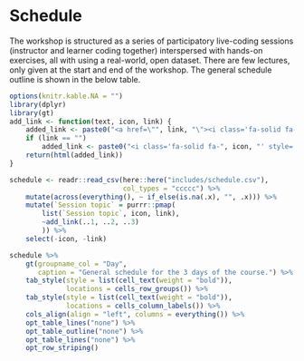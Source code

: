 # Schedule {#schedule}

The workshop is structured as a series of participatory live-coding
sessions (instructor and learner coding together) interspersed with
hands-on exercises, all with using a real-world, open dataset. There are
few lectures, only given at the start and end of the workshop. The
general schedule outline is shown in the below table.

```r
options(knitr.kable.NA = "")
library(dplyr)
library(gt)
add_link <- function(text, icon, link) {
    added_link <- paste0("<a href=\"", link, "\"><i class='fa-solid fa-", icon, "' style='color:#cb4335'></i>", text, "</a>")
    if (link == "")
        added_link <- paste0("<i class='fa-solid fa-", icon, "' style='color:#cb4335'></i>", text)
    return(html(added_link))
}

schedule <- readr::read_csv(here::here("includes/schedule.csv"),
                            col_types = "ccccc") %>%
    mutate(across(everything(), ~ if_else(is.na(.x), "", .x))) %>%
    mutate(`Session topic` = purrr::pmap(
        list(`Session topic`, icon, link), 
        ~add_link(..1, ..2, ..3)
        )) %>%
    select(-icon, -link) 

schedule %>%
    gt(groupname_col = "Day",
       caption = "General schedule for the 3 days of the course.") %>%
    tab_style(style = list(cell_text(weight = "bold")),
              locations = cells_row_groups()) %>%
    tab_style(style = list(cell_text(weight = "bold")),
              locations = cells_column_labels()) %>% 
    cols_align(align = "left", columns = everything()) %>%
    opt_table_lines("none") %>% 
    opt_table_outline("none") %>% 
    opt_table_lines("none") %>% 
    opt_row_striping()
```
